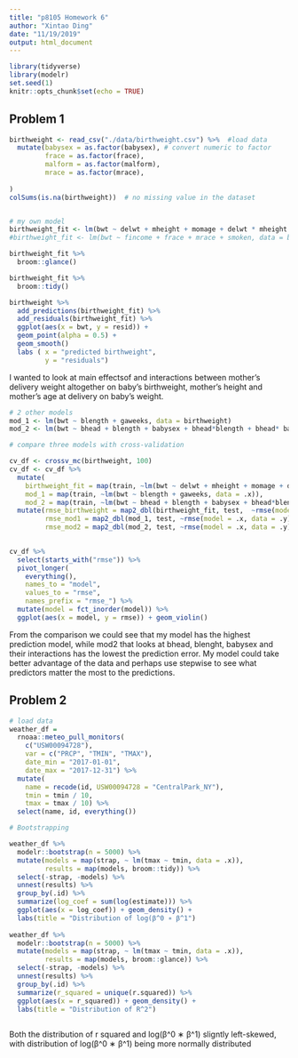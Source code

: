 ```yaml
---
title: "p8105 Homework 6"
author: "Xintao Ding"
date: "11/19/2019"
output: html_document
---
```


```r
library(tidyverse)
library(modelr)
set.seed(1)
knitr::opts_chunk$set(echo = TRUE)

```

## Problem 1
```r

birthweight <- read_csv("./data/birthweight.csv") %>%  #load data
  mutate(babysex = as.factor(babysex), # convert numeric to factor
         frace = as.factor(frace),
         malform = as.factor(malform),
         mrace = as.factor(mrace),
         
)
colSums(is.na(birthweight))  # no missing value in the dataset


# my own model 
birthweight_fit <- lm(bwt ~ delwt + mheight + momage + delwt * mheight + delwt * momage + mheight * momage + delwt * momage * mheight, data = birthweight)
#birthweight_fit <- lm(bwt ~ fincome + frace + mrace + smoken, data = birthweight)

birthweight_fit %>% 
  broom::glance()

birthweight_fit %>% 
  broom::tidy()

birthweight %>% 
  add_predictions(birthweight_fit) %>% 
  add_residuals(birthweight_fit) %>% 
  ggplot(aes(x = bwt, y = resid)) +
  geom_point(alpha = 0.5) +
  geom_smooth()
  labs ( x = "predicted birthweight", 
         y = "residuals")


```

I wanted to look at main effectsof and interactions between mother's delivery weight altogether on baby's birthweight, mother's height and mother's age at delivery on baby's weight. 


```r
# 2 other models
mod_1 <- lm(bwt ~ blength + gaweeks, data = birthweight)
mod_2 <- lm(bwt ~ bhead + blength + babysex + bhead*blength + bhead* babysex + blength*babysex + bhead * blength * babysex, data = birthweight)

# compare three models with cross-validation

cv_df <- crossv_mc(birthweight, 100)
cv_df <- cv_df %>% 
  mutate(
    birthweight_fit = map(train, ~lm(bwt ~ delwt + mheight + momage + delwt * mheight + delwt * momage + mheight * momage + delwt * momage * mheight, data = .x)),
    mod_1 = map(train, ~lm(bwt ~ blength + gaweeks, data = .x)),
    mod_2 = map(train, ~lm(bwt ~ bhead + blength + babysex + bhead*blength + bhead* babysex + blength*babysex + bhead * blength * babysex, data = .x))) %>% 
  mutate(rmse_birthweight = map2_dbl(birthweight_fit, test,  ~rmse(model = .x, data = .y)),
         rmse_mod1 = map2_dbl(mod_1, test, ~rmse(model = .x, data = .y)),
         rmse_mod2 = map2_dbl(mod_2, test, ~rmse(model = .x, data = .y)))
  

cv_df %>% 
  select(starts_with("rmse")) %>% 
  pivot_longer(
    everything(),
    names_to = "model", 
    values_to = "rmse",
    names_prefix = "rmse_") %>% 
  mutate(model = fct_inorder(model)) %>% 
  ggplot(aes(x = model, y = rmse)) + geom_violin()


```
From the comparison we could see that my model has the highest prediction model, while mod2 that looks at bhead, blenght, babysex and their interactions has the lowest the prediction error. My model could take better advantage of the data and perhaps use stepwise to see what predictors matter the most to the predictions. 



## Problem 2

```r
# load data
weather_df = 
  rnoaa::meteo_pull_monitors(
    c("USW00094728"),
    var = c("PRCP", "TMIN", "TMAX"), 
    date_min = "2017-01-01",
    date_max = "2017-12-31") %>%
  mutate(
    name = recode(id, USW00094728 = "CentralPark_NY"),
    tmin = tmin / 10,
    tmax = tmax / 10) %>%
  select(name, id, everything())

```

```r
# Bootstrapping

weather_df %>% 
  modelr::bootstrap(n = 5000) %>% 
  mutate(models = map(strap, ~ lm(tmax ~ tmin, data = .x)),
         results = map(models, broom::tidy)) %>% 
  select(-strap, -models) %>% 
  unnest(results) %>% 
  group_by(.id) %>% 
  summarize(log_coef = sum(log(estimate))) %>% 
  ggplot(aes(x = log_coef)) + geom_density() +
  labs(title = "Distribution of log(β^0 ∗ β^1")
      
weather_df %>% 
  modelr::bootstrap(n = 5000) %>% 
  mutate(models = map(strap, ~ lm(tmax ~ tmin, data = .x)),
         results = map(models, broom::glance)) %>% 
  select(-strap, -models) %>% 
  unnest(results) %>% 
  group_by(.id) %>% 
  summarize(r_squared = unique(r.squared)) %>% 
  ggplot(aes(x = r_squared)) + geom_density() +
  labs(title = "Distribution of R^2")
  
```

Both the distribution of r squared and log(β^0 ∗ β^1) sligntly left-skewed, with distribution of log(β^0 ∗ β^1) being more normally distributed